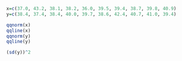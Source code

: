 


```{r}
x=c(37.0, 43.2, 38.1, 38.2, 36.0, 39.5, 39.4, 38.7, 39.8, 40.9)
y=c(38.4, 37.4, 38.4, 40.0, 39.7, 38.6, 42.4, 40.7, 41.0, 39.4)

qqnorm(x)
qqline(x)
qqnorm(y)
qqline(y)

(sd(y))^2
```
























